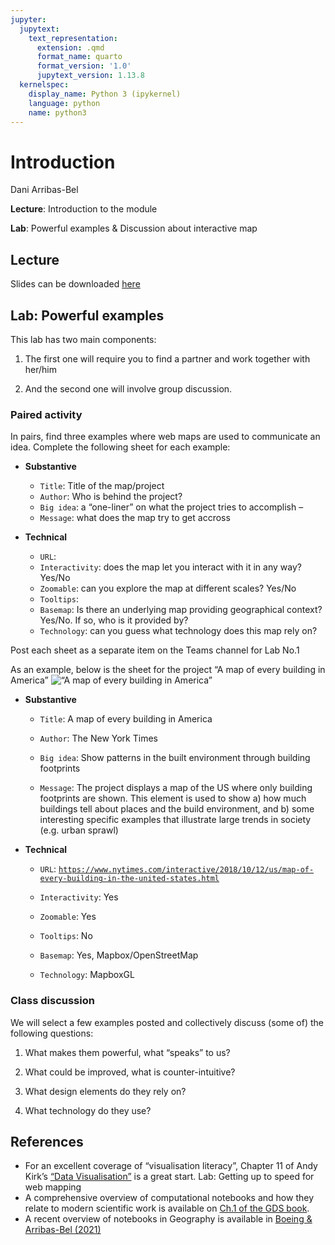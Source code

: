 ```yaml
---
jupyter:
  jupytext:
    text_representation:
      extension: .qmd
      format_name: quarto
      format_version: '1.0'
      jupytext_version: 1.13.8
  kernelspec:
    display_name: Python 3 (ipykernel)
    language: python
    name: python3
---
```


# Introduction

Dani Arribas-Bel

**Lecture**: Introduction to the module

**Lab**: Powerful examples & Discussion about interactive map

## Lecture

Slides can be downloaded [here](https://github.com/GDSL-UL/wma/raw/main/pdf/lecture_01.pdf)

## Lab: Powerful examples

This lab has two main components:

1.  The first one will require you to find a partner and work together with her/him

2.  And the second one will involve group discussion.

### Paired activity

In pairs, find three examples where web maps are used to communicate an idea. Complete the following sheet for each example:

-   **Substantive**

    -   `Title`: Title of the map/project
    -   `Author`: Who is behind the project?
    -   `Big idea`: a "one-liner" on what the project tries to accomplish --
    -   `Message`: what does the map try to get accross

-   **Technical**

    -   `URL`:
    -   `Interactivity`: does the map let you interact with it in any way? Yes/No
    -   `Zoomable`: can you explore the map at different scales? Yes/No
    -   `Tooltips`:
    -   `Basemap`: Is there an underlying map providing geographical context? Yes/No. If so, who is it provided by?
    -   `Technology`: can you guess what technology does this map rely on?

Post each sheet as a separate item on the Teams channel for Lab No.1

As an example, below is the sheet for the project "A map of every building in America" !["A map of every building in America"](./img/buildamerica.png)

-   **Substantive**

    -   `Title`: A map of every building in America

    -   `Author`: The New York Times

    -   `Big idea`: Show patterns in the built environment through building footprints

    -   `Message`: The project displays a map of the US where only building footprints are shown. This element is used to show a) how much buildings tell about places and the build environment, and b) some interesting specific examples that illustrate large trends in society (e.g. urban sprawl)

-   **Technical**

    -   `URL`: [`https://www.nytimes.com/interactive/2018/10/12/us/map-of-every-building-in-the-united-states.html`](https://www.nytimes.com/interactive/2018/10/12/us/map-of-every-building-in-the-united-states.html)

    -   `Interactivity`: Yes

    -   `Zoomable`: Yes

    -   `Tooltips`: No

    -   `Basemap`: Yes, Mapbox/OpenStreetMap

    -   `Technology`: MapboxGL

### Class discussion

We will select a few examples posted and collectively discuss (some of) the following questions:

1.  What makes them powerful, what "speaks" to us?

2.  What could be improved, what is counter-intuitive?

3.  What design elements do they rely on?

4.  What technology do they use?

## References

-   For an excellent coverage of "visualisation literacy", Chapter 11 of Andy Kirk's ["Data Visualisation"](https://www.visualisingdata.com/book/) is a great start. Lab: Getting up to speed for web mapping
-   A comprehensive overview of computational notebooks and how they relate to modern scientific work is available on [Ch.1 of the GDS book](https://geographicdata.science/book/notebooks/01_geo_thinking.html).
-   A recent overview of notebooks in Geography is available in [Boeing & Arribas-Bel (2021)](https://gistbok.ucgis.org/bok-topics/gis-and-computational-notebooks)
